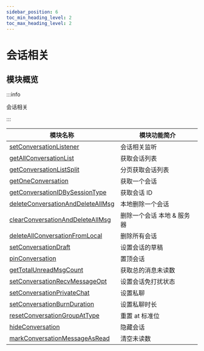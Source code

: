 ```yaml
---
sidebar_position: 6
toc_min_heading_level: 2
toc_max_heading_level: 2
---
```


# 会话相关

## 模块概览

:::info

会话相关

:::

| 模块名称                                                                                              | 模块功能简介               |
| ----------------------------------------------------------------------------------------------------- | -------------------------- |
| [setConversationListener](docs/sdks/api/conversation/setConversationListener.mdx)                     | 会话相关监听               |
| [getAllConversationList](docs/sdks/api/conversation/getAllConversationList.mdx)                       | 获取会话列表               |
| [getConversationListSplit](docs/sdks/api/conversation/getConversationListSplit.mdx)                   | 分页获取会话列表           |
| [getOneConversation](docs/sdks/api/conversation/getOneConversation.mdx)                               | 获取一个会话               |
| [getConversationIDBySessionType](docs/sdks/api/conversation/getConversationIDBySessionType.mdx)       | 获取会话 ID                |
| [deleteConversationAndDeleteAllMsg](docs/sdks/api/conversation/deleteConversationAndDeleteAllMsg.mdx) | 本地删除一个会话           |
| [clearConversationAndDeleteAllMsg](docs/sdks/api/conversation/clearConversationAndDeleteAllMsg.mdx)   | 删除一个会话 本地 & 服务器 |
| [deleteAllConversationFromLocal](docs/sdks/api/conversation/deleteAllConversationFromLocal.mdx)       | 删除所有会话               |
| [setConversationDraft](docs/sdks/api/conversation/setConversationDraft.mdx)                           | 设置会话的草稿             |
| [pinConversation](docs/sdks/api/conversation/pinConversation.mdx)                                     | 置顶会话                   |
| [getTotalUnreadMsgCount](docs/sdks/api/conversation/getTotalUnreadMsgCount.mdx)                       | 获取总的消息未读数         |
| [setConversationRecvMessageOpt](docs/sdks/api/conversation/setConversationRecvMessageOpt.mdx)         | 设置会话免打扰状态         |
| [setConversationPrivateChat](docs/sdks/api/conversation/setConversationPrivateChat.mdx)               | 设置私聊                   |
| [setConversationBurnDuration](docs/sdks/api/conversation/setConversationBurnDuration.mdx)             | 设置私聊时长               |
| [resetConversationGroupAtType](docs/sdks/api/conversation/resetConversationGroupAtType.mdx)           | 重置 at 标准位             |
| [hideConversation](docs/sdks/api/conversation/hideConversation.mdx)                                   | 隐藏会话                   |
| [markConversationMessageAsRead](docs/sdks/api/conversation/markConversationMessageAsRead.mdx)         | 清空未读数                 |
